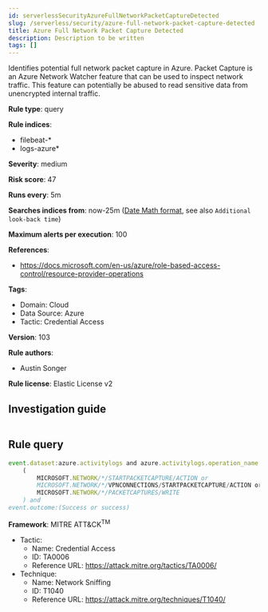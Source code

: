 ```yaml
---
id: serverlessSecurityAzureFullNetworkPacketCaptureDetected
slug: /serverless/security/azure-full-network-packet-capture-detected
title: Azure Full Network Packet Capture Detected
description: Description to be written
tags: []
---
```


<div id="azure-full-network-packet-capture-detected"></div>

Identifies potential full network packet capture in Azure. Packet Capture is an Azure Network Watcher feature that can be used to inspect network traffic. This feature can potentially be abused to read sensitive data from unencrypted internal traffic.

**Rule type**: query

**Rule indices**: 

* filebeat-*
* logs-azure*

**Severity**: medium

**Risk score**: 47

**Runs every**: 5m

**Searches indices from**: now-25m ([Date Math format](((ref))/common-options.html#date-math), see also <DocLink id="serverlessSecurityRulesUiCreate" section="set-the-rules-schedule">`Additional look-back time`</DocLink>)

**Maximum alerts per execution**: 100

**References**: 

* https://docs.microsoft.com/en-us/azure/role-based-access-control/resource-provider-operations

**Tags**: 

* Domain: Cloud
* Data Source: Azure
* Tactic: Credential Access

**Version**: 103

**Rule authors**: 

* Austin Songer

**Rule license**: Elastic License v2

## Investigation guide

```markdown

```

## Rule query

```js
event.dataset:azure.activitylogs and azure.activitylogs.operation_name:
    (
        MICROSOFT.NETWORK/*/STARTPACKETCAPTURE/ACTION or
        MICROSOFT.NETWORK/*/VPNCONNECTIONS/STARTPACKETCAPTURE/ACTION or
        MICROSOFT.NETWORK/*/PACKETCAPTURES/WRITE
    ) and
event.outcome:(Success or success)

```

**Framework**: MITRE ATT&CK<sup>TM</sup>

* Tactic:
    * Name: Credential Access
    * ID: TA0006
    * Reference URL: https://attack.mitre.org/tactics/TA0006/
* Technique:
    * Name: Network Sniffing
    * ID: T1040
    * Reference URL: https://attack.mitre.org/techniques/T1040/

